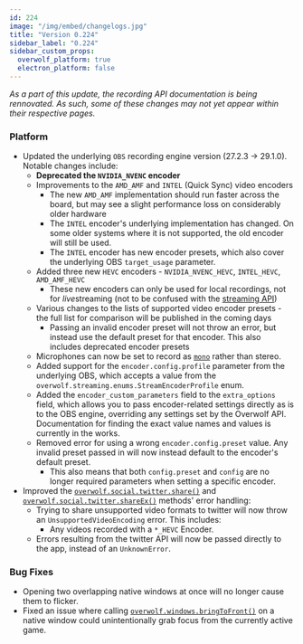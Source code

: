 ```yaml
---
id: 224
image: "/img/embed/changelogs.jpg"
title: "Version 0.224"
sidebar_label: "0.224"
sidebar_custom_props:
  overwolf_platform: true
  electron_platform: false
---
```


*As a part of this update, the recording API documentation is being rennovated. As such, some of these changes may not yet appear within their respective pages.*

### Platform

- Updated the underlying `OBS` recording engine version (27.2.3 -> 29.1.0). Notable changes include:
  - **Deprecated the `NVIDIA_NVENC` encoder**
  - Improvements to the `AMD_AMF` and `INTEL` (Quick Sync) video encoders
    - The new `AMD_AMF` implementation should run faster across the board, but may see a slight performance loss on considerably older hardware
    - The `INTEL` encoder's underlying implementation has changed. On some older systems where it is not supported, the old encoder will still be used.
    - The `INTEL` encoder has new encoder presets, which also cover the underlying OBS `target_usage` parameter.
  - Added three new `HEVC` encoders - `NVIDIA_NVENC_HEVC`, `INTEL_HEVC`, `AMD_AMF_HEVC`
    - These new encoders can only be used for local recordings, not for *live*streaming (not to be confused with the [streaming API](/api/streaming))
  - Various changes to the lists of supported video encoder presets - the full list for comparison will be published in the coming days
    - Passing an invalid encoder preset will not throw an error, but instead use the default preset for that encoder. This also includes deprecated encoder presets
  - Microphones can now be set to record as [`mono`](/api/streaming#streamdevicevolume-object) rather than stereo.
  - Added support for the `encoder.config.profile` parameter from the underlying OBS, which accepts a value from the `overwolf.streaming.enums.StreamEncoderProfile` enum.
  - Added the `encoder_custom_parameters` field to the `extra_options` field, which allows you to pass encoder-related settings directly as is to the OBS engine,
    overriding any settings set by the Overwolf API. Documentation for finding the exact value names and values is currently in the works.
  - Removed error for using a wrong `encoder.config.preset` value. Any invalid preset passed in will now instead default to the encoder's default preset.
    - This also means that both `config.preset` and `config` are no longer required parameters when setting a specific encoder.
- Improved the [`overwolf.social.twitter.share()`](/api/social/twitter#sharetwittershareparameters-callback) and [`overwolf.social.twitter.shareEx()`](/api/social/twitter#shareextwittershareparameters-callback-callback) methods' error handling:
  - Trying to share unsupported video formats to twitter will now throw an `UnsupportedVideoEncoding` error. This includes:
    - Any videos recorded with a `*_HEVC` Encoder.
  - Errors resulting from the twitter API will now be passed directly to the app, instead of an `UnknownError`.


### Bug Fixes

- Opening two overlapping native windows at once will no longer cause them to flicker.
- Fixed an issue where calling [`overwolf.windows.bringToFront()`](/api/windows#bringtofrontwindowid-callback) on a native window could unintentionally grab focus from the currently active game.